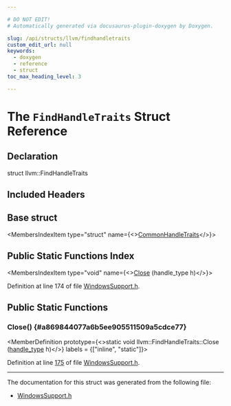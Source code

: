 ```yaml
---

# DO NOT EDIT!
# Automatically generated via docusaurus-plugin-doxygen by Doxygen.

slug: /api/structs/llvm/findhandletraits
custom_edit_url: null
keywords:
  - doxygen
  - reference
  - struct
toc_max_heading_level: 3

---
```





# The `FindHandleTraits` Struct Reference

<DoxygenPage pluginConfig={pluginConfig}>



## Declaration

<CodeBlock>struct llvm::FindHandleTraits</CodeBlock>

## Included Headers

<IncludesList>
<IncludesListItem
  filePath="llvm/Support/Windows/WindowsSupport.h"
  permalink="/docs/api/files/include/include/llvm/include/llvm/support/include/llvm/support/windows/windowssupport-h"
  isLocal="true" />
</IncludesList>

## Base struct

<MembersIndex>

<MembersIndexItem
  type="struct"
  name={<><a href="/docs/api/structs/llvm/commonhandletraits">CommonHandleTraits</a></>}>
</MembersIndexItem>

</MembersIndex>

## Public Static Functions Index

<MembersIndex>

<MembersIndexItem
  type="void"
  name={<><a href="#a869844077a6b5ee905511509a5cdce77">Close</a> (handle&#95;type h)</>}>
</MembersIndexItem>

</MembersIndex>


Definition at line 174 of file <a href="/docs/api/files/include/include/llvm/include/llvm/support/include/llvm/support/windows/windowssupport-h">WindowsSupport.h</a>.

<SectionDefinition>

## Public Static Functions

### Close() {#a869844077a6b5ee905511509a5cdce77}

<MemberDefinition
  prototype={<>static void llvm::FindHandleTraits::Close (<a href="/docs/api/structs/llvm/commonhandletraits/#af8c0bdbff5b77ce3038b7f5c4563ffaf">handle&#95;type</a> h)</>}
  labels = {["inline", "static"]}>

Definition at line <a href="/docs/api/files/include/include/llvm/include/llvm/support/include/llvm/support/windows/windowssupport-h/#l00175">175</a> of file <a href="/docs/api/files/include/include/llvm/include/llvm/support/include/llvm/support/windows/windowssupport-h">WindowsSupport.h</a>.
</MemberDefinition>

</SectionDefinition>

<hr/>

The documentation for this struct was generated from the following file:

<ul>
<li><a href="/docs/api/files/include/include/llvm/include/llvm/support/include/llvm/support/windows/windowssupport-h">WindowsSupport.h</a></li>
</ul>

</DoxygenPage>

